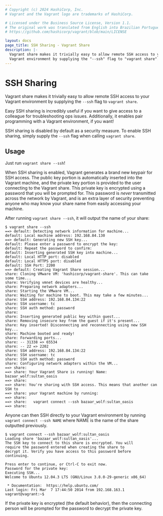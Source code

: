 ```yaml
---
# Copyright (c) 2024 HashiCorp, Inc.
# Vagrant and the Vagrant logo are trademarks of HashiCorp.

# Licensed under the Business Source License, Version 1.1.
# The original work was translated from English into Brazilian Portuguese.
# https://github.com/hashicorp/vagrant/blob/main/LICENSE

layout: docs
page_title: SSH Sharing - Vagrant Share
description: |-
  Vagrant share makes it trivially easy to allow remote SSH access to your
  Vagrant environment by supplying the "--ssh" flag to "vagrant share".
---
```


# SSH Sharing

Vagrant share makes it trivially easy to allow remote SSH access to your
Vagrant environment by supplying the `--ssh` flag to `vagrant share`.

Easy SSH sharing is incredibly useful if you want to give access to
a colleague for troubleshooting ops issues. Additionally, it enables
pair programming with a Vagrant environment, if you want!

SSH sharing is disabled by default as a security measure. To enable
SSH sharing, simply supply the `--ssh` flag when calling `vagrant share`.

## Usage

Just run `vagrant share --ssh`!

When SSH sharing is enabled, Vagrant generates a brand new keypair for
SSH access. The public key portion is automatically inserted
into the Vagrant machine, and the private key portion is provided to the
user connecting to the Vagrant share. This private key is encrypted using
a password that you will be prompted for. This password is _never_ transmitted
across the network by Vagrant, and is an extra layer of security preventing
anyone who may know your share name from easily accessing your machine.

After running `vagrant share --ssh`, it will output the name of your share:

```shell-session
$ vagrant share --ssh
==> default: Detecting network information for machine...
default: Local machine address: 192.168.84.130
==> default: Generating new SSH key...
default: Please enter a password to encrypt the key:
default: Repeat the password to confirm:
default: Inserting generated SSH key into machine...
default: Local HTTP port: disabled
default: Local HTTPS port: disabled
default: SSH Port: 2200
==> default: Creating Vagrant Share session...
share: Cloning VMware VM: 'hashicorp/vagrant-share'. This can take some time...
share: Verifying vmnet devices are healthy...
share: Preparing network adapters...
share: Starting the VMware VM...
share: Waiting for machine to boot. This may take a few minutes...
share: SSH address: 192.168.84.134:22
share: SSH username: tc
share: SSH auth method: password
share:
share: Inserting generated public key within guest...
share: Removing insecure key from the guest if it's present...
share: Key inserted! Disconnecting and reconnecting using new SSH key...
share: Machine booted and ready!
share: Forwarding ports...
share: -- 31338 => 65534
share: -- 22 => 2202
share: SSH address: 192.168.84.134:22
share: SSH username: tc
share: SSH auth method: password
share: Configuring network adapters within the VM...
==> share:
==> share: Your Vagrant Share is running! Name: bazaar_wolf:sultan_oasis
==> share:
==> share: You're sharing with SSH access. This means that another can SSH to
==> share: your Vagrant machine by running:
==> share:
==> share:   vagrant connect --ssh bazaar_wolf:sultan_oasis
==> share:
```

Anyone can then SSH directly to your Vagrant environment by running
`vagrant connect --ssh NAME` where NAME is the name of the share outputted
previously.

```shell-session
$ vagrant connect --ssh bazaar_wolf:sultan_oasis
Loading share 'bazaar_wolf:sultan_oasis'...
The SSH key to connect to this share is encrypted. You will
require the password entered when creating the share to
decrypt it. Verify you have access to this password before
continuing.

Press enter to continue, or Ctrl-C to exit now.
Password for the private key:
Executing SSH...
Welcome to Ubuntu 12.04.3 LTS (GNU/Linux 3.8.0-29-generic x86_64)

 * Documentation:  https://help.ubuntu.com/
Last login: Fri Mar  7 17:44:50 2014 from 192.168.163.1
vagrant@vagrant:~$
```

If the private key is encrypted (the default behavior), then the connecting
person will be prompted for the password to decrypt the private key.
